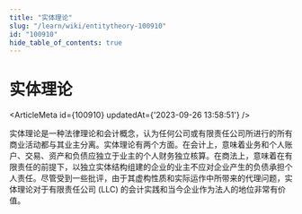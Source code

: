 ```yaml
---
title: "实体理论"
slug: "/learn/wiki/entitytheory-100910"
id: "100910"
hide_table_of_contents: true
---
```



# 实体理论

<ArticleMeta id={100910} updatedAt={'2023-09-26 13:58:51'} />
<div className='border-solid border-b border-t-0 my-4 border-[var(--ifm-color-gray-300)]' />

实体理论是一种法律理论和会计概念，认为任何公司或有限责任公司所进行的所有商业活动都与其业主分离。实体理论有两个方面。在会计上，意味着业务和个人账户、交易、资产和负债应独立于业主的个人财务独立核算。在商法上，意味着在有限责任的前提下，以独立实体结构组建的企业的业主不应对企业产生的负债承担个人责任。尽管受到一些批评，由于其虚构性质和实际运作中所带来的代理问题，实体理论对于有限责任公司 (LLC) 的会计实践和当今企业作为法人的地位非常有价值。

